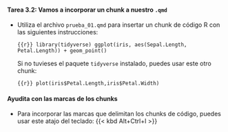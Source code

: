 ::: {.callout-important icon="false"}
#### Tarea 3.2: Vamos a incorporar un chunk a nuestro `.qmd`

- Utiliza el archivo `prueba_01.qmd` para insertar un chunk de código R con las siguientes instrucciones:


  ```{{r}}
  library(tidyverse)
  ggplot(iris, aes(Sepal.Length, Petal.Length)) + geom_point()
  ```

  Si no tuvieses el paquete `tidyverse` instalado, puedes usar este otro chunk:


  ```{{r}}
  plot(iris$Petal.Length,iris$Petal.Width)
  ```


::: {.fragment}

::: {.callout-warning icon="false"}
#### Ayudita con las marcas de los chunks

- Para incorporar las marcas que delimitan los chunks de código, puedes usar este atajo del teclado: {{< kbd Alt+Ctrl+I >}} 


:::

:::

<br>

:::